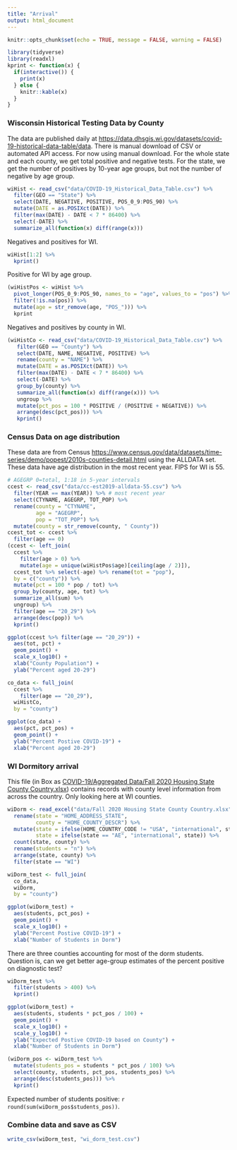 ```yaml
---
title: "Arrival"
output: html_document
---
```


```r
knitr::opts_chunk$set(echo = TRUE, message = FALSE, warning = FALSE)
```

```r
library(tidyverse)
library(readxl)
kprint <- function(x) {
  if(interactive()) {
    print(x)
  } else {
    knitr::kable(x)
  }
}
```

### Wisconsin Historical Testing Data by County

The data are published daily at <https://data.dhsgis.wi.gov/datasets/covid-19-historical-data-table/data>.
There is manual download of CSV or automated API access. For now using manual download. For the whole state and each county, we get total positive and negative tests. For the state, we get the number of positives by 10-year age groups, but not the number of negative by age group.

```r
wiHist <- read_csv("data/COVID-19_Historical_Data_Table.csv") %>%
  filter(GEO == "State") %>%
  select(DATE, NEGATIVE, POSITIVE, POS_0_9:POS_90) %>%
  mutate(DATE = as.POSIXct(DATE)) %>%
  filter(max(DATE) - DATE < 7 * 86400) %>%
  select(-DATE) %>%
  summarize_all(function(x) diff(range(x)))
```

Negatives and positives for WI.

```r
wiHist[1:2] %>% 
  kprint()
```

Positive for WI by age group.

```r
(wiHistPos <- wiHist %>%
  pivot_longer(POS_0_9:POS_90, names_to = "age", values_to = "pos") %>%
  filter(!is.na(pos)) %>%
  mutate(age = str_remove(age, "POS_"))) %>%
  kprint
```

Negatives and positives by county in WI.

```r
(wiHistCo <- read_csv("data/COVID-19_Historical_Data_Table.csv") %>%
   filter(GEO == "County") %>%
   select(DATE, NAME, NEGATIVE, POSITIVE) %>%
   rename(county = "NAME") %>%
   mutate(DATE = as.POSIXct(DATE)) %>%
   filter(max(DATE) - DATE < 7 * 86400) %>%
   select(-DATE) %>%
   group_by(county) %>%
   summarize_all(function(x) diff(range(x))) %>% 
   ungroup %>%
   mutate(pct_pos = 100 * POSITIVE / (POSITIVE + NEGATIVE)) %>%
   arrange(desc(pct_pos))) %>%
   kprint()
```

### Census Data on age distribution

These data are from Census <https://www.census.gov/data/datasets/time-series/demo/popest/2010s-counties-detail.html>
using the ALLDATA set. These data have age distribution in the most recent year. FIPS for WI is 55.

```r
# AGEGRP 0=total, 1:18 in 5-year intervals 
ccest <- read_csv("data/cc-est2019-alldata-55.csv") %>%
  filter(YEAR == max(YEAR)) %>% # most recent year
  select(CTYNAME, AGEGRP, TOT_POP) %>%
  rename(county = "CTYNAME",
         age = "AGEGRP",
         pop = "TOT_POP") %>%
  mutate(county = str_remove(county, " County"))
ccest_tot <- ccest %>%
  filter(age == 0)
(ccest <- left_join(
  ccest %>% 
    filter(age > 0) %>%
    mutate(age = unique(wiHistPos$age)[ceiling(age / 2)]),
  ccest_tot %>% select(-age) %>% rename(tot = "pop"),
  by = c("county")) %>%
  mutate(pct = 100 * pop / tot) %>%
  group_by(county, age, tot) %>%
  summarize_all(sum) %>%
  ungroup) %>%
  filter(age == "20_29") %>%
  arrange(desc(pop)) %>%
  kprint()
```

```r
ggplot(ccest %>% filter(age == "20_29")) +
  aes(tot, pct) +
  geom_point() +
  scale_x_log10() +
  xlab("County Population") +
  ylab("Percent aged 20-29")
```

```r
co_data <- full_join(
  ccest %>%
    filter(age == "20_29"),
  wiHistCo,
  by = "county")
```

```r
ggplot(co_data) +
  aes(pct, pct_pos) +
  geom_point() +
  ylab("Percent Postive COVID-19") +
  xlab("Percent aged 20-29")
```

### WI Dormitory arrival

This file (in Box as [COVID-19/Aggregated Data/Fall 2020 Housing State County Country.xlsx](https://uwmadison.box.com/s/bx0qyaabylhjpy062qzzhy2punlywrug)) contains records with county level information from across the country. Only looking here at WI counties.

```r
wiDorm <- read_excel("data/Fall 2020 Housing State County Country.xlsx") %>%
  rename(state = "HOME_ADDRESS_STATE",
         county = "HOME_COUNTY_DESCR") %>%
  mutate(state = ifelse(HOME_COUNTRY_CODE != "USA", "international", state),
         state = ifelse(state == "AE", "international", state)) %>%
  count(state, county) %>%
  rename(students = "n") %>%
  arrange(state, county) %>%
  filter(state == "WI")
```

```r
wiDorm_test <- full_join(
  co_data,
  wiDorm,
  by = "county")
```

```r
ggplot(wiDorm_test) +
  aes(students, pct_pos) +
  geom_point() +
  scale_x_log10() +
  ylab("Percent Postive COVID-19") +
  xlab("Number of Students in Dorm")
```

There are three counties accounting for most of the dorm students. Question is, can we get better age-group estimates of the percent positive on diagnostic test?

```r
wiDorm_test %>%
  filter(students > 400) %>%
  kprint()
```


```r
ggplot(wiDorm_test) +
  aes(students, students * pct_pos / 100) +
  geom_point() +
  scale_x_log10() +
  scale_y_log10() +
  ylab("Expected Postive COVID-19 based on County") +
  xlab("Number of Students in Dorm")
```

```r
(wiDorm_pos <- wiDorm_test %>%
  mutate(students_pos = students * pct_pos / 100) %>%
  select(county, students, pct_pos, students_pos) %>%
  arrange(desc(students_pos))) %>%
  kprint()
```

Expected number of students positive: `r round(sum(wiDorm_pos$students_pos))`.


### Combine data and save as CSV

```r
write_csv(wiDorm_test, "wi_dorm_test.csv")
```
